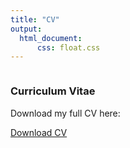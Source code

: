 ```yaml
---
title: "CV"
output:
  html_document:
      css: float.css
---
```


::: {style="display: flex;"}

::: {style="width: 50%;"}
<div>

### Curriculum Vitae

Download my full CV here:

<a href="docs/Belli_CV_EN_updated.pdf#" class="download" title="Download CV as PDF">Download CV</a>


</div>
:::
:::
